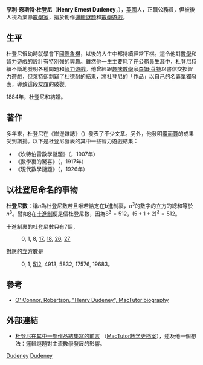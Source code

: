 {{Infobox person
| name        = Henry Dudeney
| image       = Henry Dudeney.jpg
| birth_name  = Henry Ernest Dudeney
| birth_date  = {{birth date|1857|04|10|df=y}}
| birth_place = 英國[[東蘇薩克斯|東蘇薩克斯]]Mayfield
| death_date  = {{death date and age|1930|04|24|1857|04|10|df=y}}
| death_place = 英國[[東蘇薩克斯|東蘇薩克斯]][[雷威斯|雷威斯]]
| death_cause   = [[喉癌|喉癌]]
| resting_place = 
| residence     = 
| nationality   = [[英國|英國]]
| other_names   = 
| known_for     = [[邏輯謎題|邏輯謎題]]和[[數學遊戲|數學遊戲]]
| education   = 
| employer    = 
| occupation  = 
| religion    = 
| spouse      = 
| partner     = 
| children    = 
| parents     = 
| relatives   = 
| signature   = 
| website     = 
| footnotes   = 
}}

'''亨利·恩斯特·杜登尼'''（'''Henry Ernest Dudeney'''，{{bd|1857年|4月10日|1930年|4月24日}}），[[英國|英國]]人，正職公務員，但被後人視為業餘[[數學家|數學家]]，擅於創作[[邏輯謎題|邏輯謎題]]和[[數學遊戲|數學遊戲]]。

==生平==

杜登尼很幼時就學會下[[國際象棋|國際象棋]]，以後的人生中都持續經常下棋。這令他對[[數學|數學]]和[[智力遊戲|智力遊戲]]的設計有特別強的興趣。雖然他一生主要耗了在[[英國公務員|公務員]]生涯中，杜登尼持續不斷地發明各種問題和[[智力遊戲|智力遊戲]]。他曾經跟[[趣味數學|趣味數學]]家[[森姆·萊特|森姆·萊特]]以書信交換智力遊戲，但萊特卻剽竊了杜德耐的結果，將杜登尼的「作品」以自己的名義單獨發表，導致這段友誼的破裂。

1884年，杜登尼和{{link-en|愛麗絲·惠特爾|Alice Whittier}}結婚。
 
==著作==
多年來，杜登尼在《岸邊雜誌》（''{{lang-en|Strand Magazine}}''）發表了不少文章。另外，他發明[[覆面算|覆面算]]的成果受到讚揚。以下是杜登尼發表的其中一些智力遊戲結集：
* 《坎特伯雷數學謎題》（''{{lang-en|The Canterbury Puzzles}}''，1907年）
* 《數學裏的驚喜》（''{{lang-en|Amusements in Mathematics}}''，1917年）
* 《現代數學謎題》（''{{lang-en|Modern Puzzles}}''，1926年）

==以杜登尼命名的事物==
'''杜登尼數'''：稱<math>n</math>為杜登尼數若且唯若給定在<math>b</math>進制裏，<math>n^3</math>的數字的立方的總和等於<math>n^3</math>。譬如[[8|8]]在[[十進制|十進制]]便是個杜登尼數，因為<math>8^3=512</math>，<math> (5+1+2)^3 = 512</math>。

十進制裏的杜登尼數只有7個，

: 0, 1, 8, [[17|17]], [[18|18]], [[26|26]], [[27|27]] {{OEIS|id=A046459}} 

對應的[[立方數|立方數]]是

: 0, 1, [[500#512|512]], 4913, 5832, 17576, 19683{{OEIS|id=A061209}}。

==參考==
* [http://mathshistory.st-andrews.ac.uk/Biographies/Dudeney.html O' Connor, Robertson, "Henry Dudeney", MacTutor biography] {{Wayback|url=http://mathshistory.st-andrews.ac.uk/Biographies/Dudeney.html |date=20200207000707 }}{{en}}
==外部連結==
*[http://mathshistory.st-andrews.ac.uk/Extras/Dudeney_preface.html 杜登尼在其中一部作品結集寫的前言] {{Wayback|url=http://mathshistory.st-andrews.ac.uk/Extras/Dudeney_preface.html |date=20200223211601 }}（[[MacTutor数学史档案|MacTutor数学史档案]]），述及他一個想法：邏輯謎題對主流數學發展的影響。{{en}}

{{Authority control}}
[[Category:智力遊戲設計師|Dudeney]]
[[Category:英國數學家|Dudeney]]